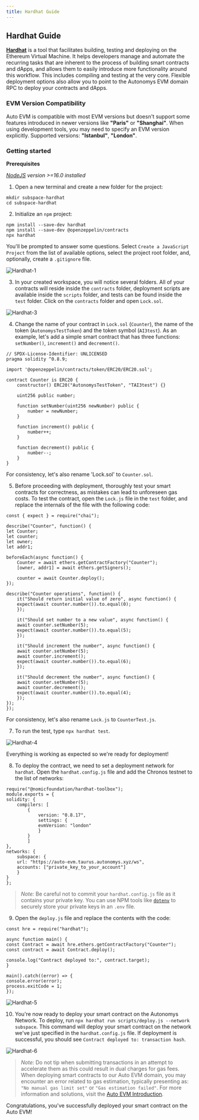 ```yaml
---
title: Hardhat Guide
---
```


## Hardhat Guide

[**Hardhat**](https://hardhat.org/docs) is a tool that facilitates building, testing and deploying on the Ethereum Virtual Machine. It helps developers manage and automate the recurring tasks that are inherent to the process of building smart contracts and dApps, and allows them to easily introduce more functionality around this workflow. This includes compiling and testing at the very core. Flexible deployment options also allow you to point to the Autonomys EVM domain RPC to deploy your contracts and dApps.

### EVM Version Compatibility

Auto EVM is compatible with most EVM versions but doesn't support some features introduced in newer versions like **"Paris"** or **"Shanghai"**. When using development tools, you may need to specify an EVM version explicitly. Supported versions: **"Istanbul"**, **"London"**. 

### Getting started

**Prerequisites**

*[NodeJS](https://nodejs.org/en) version >=16.0 installed*

1. Open a new terminal and create a new folder for the project: 

```
mkdir subspace-hardhat
cd subspace-hardhat
```

2. Initialize an `npm` project:

```
npm install --save-dev hardhat
npm install --save-dev @openzeppelin/contracts
npx hardhat
```
You'll be prompted to answer some questions. Select `Create a JavaScript Project` from the list of available options, select the project root folder, and, optionally, create a `.gitignore` file.

![Hardhat-1](/developers/Hardhat-1.png)

3. In your created workspace, you will notice several folders. All of your contracts will reside inside the `contracts` folder, deployment scripts are available inside the `scripts` folder, and tests can be found inside the `test` folder. Click on the `contracts` folder and open `Lock.sol`.

![Hardhat-3](/developers/Hardhat-3.png)

4. Change the name of your contract in `Lock.sol` (`Counter`), the name of the token (`AutonomysTestToken`) and the token symbol (`AI3test`). As an example, let's add a simple smart contract that has three functions: `setNumber()`, `increment()` and `decrement()`.

```
// SPDX-License-Identifier: UNLICENSED
pragma solidity ^0.8.9;

import '@openzeppelin/contracts/token/ERC20/ERC20.sol';

contract Counter is ERC20 {
    constructor() ERC20("AutonomysTestToken", "TAI3test") {}

    uint256 public number;

    function setNumber(uint256 newNumber) public {
        number = newNumber;
    }

    function increment() public {
        number++;
    }

    function decrement() public {
        number--;
    }
}
```

For consistency, let's also rename 'Lock.sol' to `Counter.sol`.


5. Before proceeding with deployment, thoroughly test your smart contracts for correctness, as mistakes can lead to unforeseen gas costs. To test the contract, open the `Lock.js` file in the `test` folder, and replace the internals of the file with the following code:

```
const { expect } = require("chai");

describe("Counter", function() {
let Counter;
let counter;
let owner;
let addr1;

beforeEach(async function() {
    Counter = await ethers.getContractFactory("Counter");
    [owner, addr1] = await ethers.getSigners();

    counter = await Counter.deploy();
});

describe("Counter operations", function() {
    it("Should return initial value of zero", async function() {
    expect(await counter.number()).to.equal(0);
    });

    it("Should set number to a new value", async function() {
    await counter.setNumber(5);
    expect(await counter.number()).to.equal(5);
    });

    it("Should increment the number", async function() {
    await counter.setNumber(5);
    await counter.increment();
    expect(await counter.number()).to.equal(6);
    });

    it("Should decrement the number", async function() {
    await counter.setNumber(5);
    await counter.decrement();
    expect(await counter.number()).to.equal(4);
    });
});
});
```

For consistency, let's also rename `Lock.js` to `CounterTest.js`.

7. To run the test, type `npx hardhat test`.

 ![Hardhat-4](/developers/Hardhat-4.png)

Everything is working as expected so we're ready for deployment!

8. To deploy the contract, we need to set a deployment network for `hardhat`. Open the `hardhat.config.js` file and add the Chronos testnet to the list of networks: 

```
require("@nomicfoundation/hardhat-toolbox");
module.exports = {
solidity: {
    compilers: [
        {
            version: "0.8.17",
            settings: {
            evmVersion: "london"
            }
        }
        ]
},
networks: {
    subspace: {
    url: "https://auto-evm.taurus.autonomys.xyz/ws",
    accounts: ["private_key_to_your_account"]
    }
}
};
```

> *Note:* Be careful not to commit your `hardhat.config.js` file as it contains your private key. You can use NPM tools like [`dotenv`](https://www.npmjs.com/package/dotenv) to securely store your private keys in an `.env` file.

9. Open the `deploy.js` file and replace the contents with the code:

```
const hre = require("hardhat");

async function main() {
const Contract = await hre.ethers.getContractFactory("Counter");
const contract = await Contract.deploy();

console.log("Contract deployed to:", contract.target);
}

main().catch((error) => {
console.error(error);
process.exitCode = 1;
});
```

![Hardhat-5](/developers/Hardhat-5.png)

10. You're now ready to deploy your smart contract on the Autonomys Network. To deploy, run `npx hardhat run scripts/deploy.js --network subspace`. This command will deploy your smart contract on the network we've just specified in the `hardhat.config.js` file. If deployment is successful, you should see `Contract deployed to: transaction hash`.

![Hardhat-6](/developers/Hardhat-6.png)

> *Note:* Do not tip when submitting transactions in an attempt to accelerate them as this could result in dual charges for gas fees. When deploying smart contracts to our Auto EVM domain, you may encounter an error related to gas estimation, typically presenting as: `"No manual gas limit set"` or `"Gas estimation failed"`. For more information and solutions, visit the [Auto EVM Introduction](/evm/introduction).

Congratulations, you've successfully deployed your smart contract on the Auto EVM!
